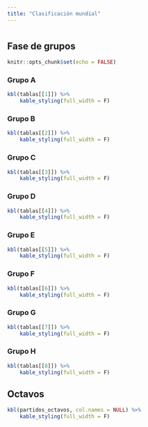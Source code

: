 ```yaml
---
title: "Clasificación mundial"
---
```


# {.tabset .tabset-pills}

## Fase de grupos 

```r
knitr::opts_chunk$set(echo = FALSE)
```


### Grupo A
```r
kbl(tablas[[1]]) %>% 
    kable_styling(full_width = F)
```

### Grupo B
```r
kbl(tablas[[2]]) %>% 
    kable_styling(full_width = F)
```

### Grupo C
```r
kbl(tablas[[3]]) %>% 
    kable_styling(full_width = F)
```

### Grupo D
```r
kbl(tablas[[4]]) %>% 
    kable_styling(full_width = F)
```
### Grupo E
```r
kbl(tablas[[5]]) %>% 
    kable_styling(full_width = F)
```
### Grupo F
```r
kbl(tablas[[6]]) %>% 
    kable_styling(full_width = F)
```
### Grupo G
```r
kbl(tablas[[7]]) %>% 
    kable_styling(full_width = F)
```

### Grupo H
```r
kbl(tablas[[8]]) %>% 
    kable_styling(full_width = F)
```

## Octavos {.active}

```r
kbl(partidos_octavos, col.names = NULL) %>%
    kable_styling(full_width = F)
```

